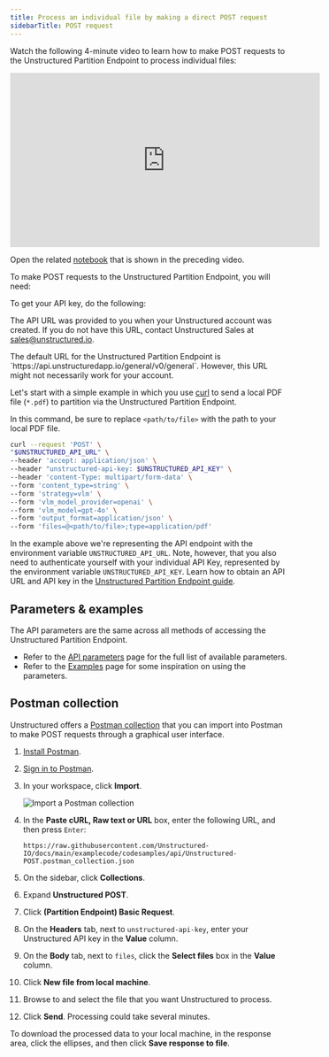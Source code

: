 ```yaml
---
title: Process an individual file by making a direct POST request
sidebarTitle: POST request
---
```


Watch the following 4-minute video to learn how to make POST requests to the Unstructured Partition Endpoint to process individual files:

<iframe
width="560"
height="315"
src="https://www.youtube.com/embed/fU080EahKwc"
title="YouTube video player"
frameborder="0"
allow="accelerometer; autoplay; clipboard-write; encrypted-media; gyroscope; picture-in-picture"
allowfullscreen
></iframe>

Open the related [notebook](https://colab.research.google.com/github/Unstructured-IO/notebooks/blob/main/notebooks/Unstructured_API_Partition_endpoint.ipynb) that is shown in the preceding video.

To make POST requests to the Unstructured Partition Endpoint, you will need:


<SharedAPIKeyURL />

To get your API key, do the following:


<GetStartedSimpleAPIOnly/>

The API URL was provided to you when your Unstructured account was created. 
If you do not have this URL, contact Unstructured Sales at [sales@unstructured.io](mailto:sales@unstructured.io).

<Note>
    The default URL for the Unstructured Partition Endpoint is `https://api.unstructuredapp.io/general/v0/general`. However, 
    this URL might not necessarily work for your account.
</Note>

Let's start with a simple example in which you use [curl](https://curl.se/) to send a local PDF file (`*.pdf`) to partition via the Unstructured Partition Endpoint.

In this command, be sure to replace `<path/to/file>` with the path to your local PDF file.

```bash
curl --request 'POST' \
"$UNSTRUCTURED_API_URL" \
--header 'accept: application/json' \
--header "unstructured-api-key: $UNSTRUCTURED_API_KEY" \
--header 'content-Type: multipart/form-data' \
--form 'content_type=string' \
--form 'strategy=vlm' \
--form 'vlm_model_provider=openai' \
--form 'vlm_model=gpt-4o' \
--form 'output_format=application/json' \
--form 'files=@<path/to/file>;type=application/pdf'
```

In the example above we're representing the API endpoint with the environment variable `UNSTRUCTURED_API_URL`. Note, however, that you also need to authenticate yourself with
your individual API Key, represented by the environment variable `UNSTRUCTURED_API_KEY`. Learn how to obtain an API URL and API key in the [Unstructured Partition Endpoint guide](/api-reference/partition/overview).

## Parameters & examples

The API parameters are the same across all methods of accessing the Unstructured Partition Endpoint.

* Refer to the [API parameters](/api-reference/partition/api-parameters) page for the full list of available parameters.
* Refer to the [Examples](/api-reference/partition/examples) page for some inspiration on using the parameters.

[//]: # (TODO: when we have the concepts page shared across products, link it from here for the users to learn about partition strategies, chunking strategies and other important shared concepts)

## Postman collection

Unstructured offers a [Postman collection](https://learning.postman.com/docs/collections/collections-overview/) that you can import into Postman to make POST requests through a graphical user interface.

1. [Install Postman](https://learning.postman.com/docs/getting-started/installation/installation-and-updates/).
2. [Sign in to Postman](https://learning.postman.com/docs/getting-started/installation/postman-account/#signing-in-to-postman).
3. In your workspace, click **Import**.

   ![Import a Postman collection](/img/api/post/import.png)

4. In the **Paste cURL, Raw text or URL** box, enter the following URL, and then press `Enter`:

   ```
   https://raw.githubusercontent.com/Unstructured-IO/docs/main/examplecode/codesamples/api/Unstructured-POST.postman_collection.json
   ```

5. On the sidebar, click **Collections**.
6. Expand **Unstructured POST**.
7. Click **(Partition Endpoint) Basic Request**.
8. On the **Headers** tab, next to `unstructured-api-key`, enter your Unstructured API key in the **Value** column.
9. On the **Body** tab, next to `files`, click the **Select files** box in the **Value** column.
10. Click **New file from local machine**.
11. Browse to and select the file that you want Unstructured to process. 
12. Click **Send**. Processing could take several minutes.

To download the processed data to your local machine, in the response area, click the ellipses, and then click **Save response to file**.